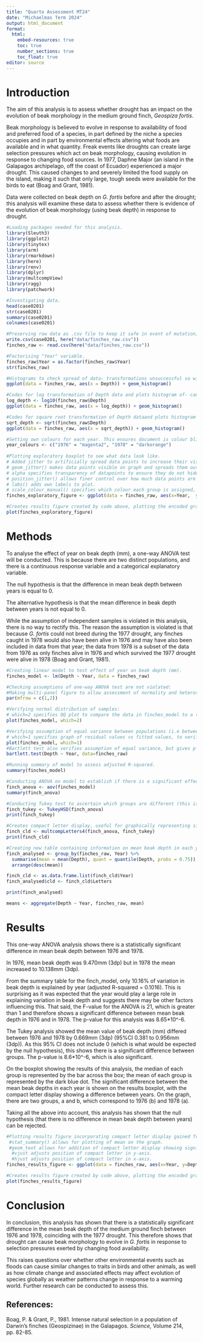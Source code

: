 ```yaml
---
title: "Quarto Assessment MT24"
date: "Michaelmas Term 2024"
output: html_document
format: 
  html: 
    embed-resources: true
    toc: true
    number_sections: true
    toc_float: true
editor: source
---
```


# Introduction

The aim of this analysis is to assess whether drought has an impact on the evolution of beak morphology in the medium ground finch, *Geospiza fortis*.

Beak morphology is believed to evolve in response to availability of food and preferred food of a species, in part defined by the niche a species occupies and in part by environmental effects altering what foods are available and in what quantity.
Freak events like droughts can create large selection pressures which act on beak morphology, causing evolution in response to changing food sources.
In 1977, Daphne Major (an island in the Galapagos archipelago, off the coast of Ecuador) experienced a major drought.
This caused changes to and severely limited the food supply on the island, making it such that only large, tough seeds were available for the birds to eat (Boag and Grant, 1981).

Data were collected on beak depth on *G. fortis* before and after the drought; this analysis will examine these data to assess whether there is evidence of the evolution of beak morphology (using beak depth) in response to drought.

```r
#Loading packages needed for this analysis.
library(Sleuth3) 
library(ggplot2) 
library(tinytex) 
library(arm) 
library(rmarkdown)
library(here)
library(renv)
library(dplyr)
library(multcompView)
library(ragg)
library(patchwork)
```

```r
#Investigating data.
head(case0201)
str(case0201)
summary(case0201)
colnames(case0201)

#Preserving raw data as .csv file to keep it safe in event of mutation, and making new data frame which can be modified as necessary.
write.csv(case0201, here("data/finches_raw.csv"))
finches_raw <- read.csv(here("data/finches_raw.csv"))

#Factorising "Year" variable.
finches_raw$Year = as.factor(finches_raw$Year)
str(finches_raw)

#Histograms to check spread of data- transformations unsuccessful so will use untransformed data.
ggplot(data = finches_raw, aes(x = Depth)) + geom_histogram()

#Codes for log transformation of Depth data and plots histogram of- can see this transformation made data more left-skewed.
log_depth <- log10(finches_raw$Depth)
ggplot(data = finches_raw, aes(x = log_depth)) + geom_histogram()

#Codes for square root transformation of Depth dataand plots histogram of- can see this transformation also made data more left-skewed.
sqrt_depth <- sqrt(finches_raw$Depth)
ggplot(data = finches_raw, aes(x = sqrt_depth)) + geom_histogram()
```

```r
#Setting own colours for each year. This ensures document is colour blind friendly, increasing document accessibility, and more reproducible (as this makes sure each year is always represented by the same colour when colour is specified).
year_colours <- c("1976" = "magenta2", "1978" = "darkorange")
         
#Plotting exploratory boxplot to see what data look like. 
# Added jitter to artificially spread data points to increase their visibility, with random      seed to ensure jitter is the same every time.
# geom_jitter() makes data points visible on graph and spreads them out. 
# alpha specifies transparency of datapoints to ensure they do not hide graph.
# position_jitter() allows finer control over how much data points are spread by. Seed makes     figure more reproducible by specifying how data points spread in the same way every time.
# labs() adds own labels to plot. 
# scale_colour_manual() specifies which colour each group is assigned, based on year_colours      coded above.
finches_exploratory_figure <- ggplot(data = finches_raw, aes(x=Year,  y=Depth, group = Year)) + geom_boxplot(aes(color = Year)) + geom_jitter(aes(color = Year), alpha = 0.25, position = position_jitter(width = 0.2, seed=0)) + labs (x= "Year", y = "Beak depth (mm)") + scale_colour_manual(values = year_colours) 

#Creates results figure created by code above, plotting the encoded graph.
plot(finches_exploratory_figure)
```

# Methods

To analyse the effect of year on beak depth (mm), a one-way ANOVA test will be conducted.
This is because there are two distinct populations, and there is a continuous response variable and a categorical explanatory variable.

The null hypothesis is that the difference in mean beak depth between years is equal to 0.

The alternative hypothesis is that the mean difference in beak depth between years is not equal to 0.

While the assumption of independent samples is violated in this analysis, there is no way to rectify this.
The reason the assumption is violated is that because *G. fortis* could not breed during the 1977 drought, any finches caught in 1978 would also have been alive in 1976 and may have also been included in data from that year; the data from 1978 is a subset of the data from 1976 as only finches alive in 1976 and which survived the 1977 drought were alive in 1978 (Boag and Grant, 1981).

```r

#Creating linear model to test effect of year on beak depth (mm).
finches_model <- lm(Depth ~ Year, data = finches_raw)

#Checking assumptions of one-way ANOVA test are not violated:
#Making multi-panel figure to allow assessment of normality and heteroscedascity of model using par function.
par(mfrow = c(1,2))

#Verifying normal distribution of samples:
# which=2 specifies QQ plot to compare the data in finches_model to a theoretical normal         dataset, to verify data is normally distributed. As points mostly lie on straight line, can assume this sample is normally distributed.
plot(finches_model, which=2)

#Verifying assumption of equal variance between populations (i.e between 1976 and 1978), ensuring homoscedasicity.
# which=1 specifies graph of residual values vs fitted values, to verify population variances are equal between samples.
plot(finches_model, which=1)
#Bartlett test also verifies assumption of equal variance, but gives p-value. In this case, p=0.2144 and 0.2144 > 0.05 therefore equal variance between populations and assumption is not violated.
bartlett.test(Depth ~ Year, data=finches_raw)

#Running summary of model to assess adjusted R-squared.
summary(finches_model)

#Conducting ANOVA on model to establish if there is a significant effect of year on beak depth. Produces anova table.
finch_anova <- aov(finches_model)
summary(finch_anova)

#Conducting Tukey test to ascertain which groups are different (this is already known but necessary for subsequent code). Produces Tukey post-hoc multiple comparisons table.
finch_tukey <- TukeyHSD(finch_anova)
print(finch_tukey)

#Creates compact letter display, useful for graphically representing significant differences between groups.
finch_cld <- multcompLetters4(finch_anova, finch_tukey)
print(finch_cld)

#Creating new table containing information on mean beak depth in each year, the 3rd quantile of each group and what compact letter each group belongs to.
finch_analysed <- group_by(finches_raw, Year) %>% 
  summarise(mean = mean(Depth), quant = quantile(Depth, probs = 0.75)) %>% 
  arrange(desc(mean))

finch_cld <- as.data.frame.list(finch_cld$Year)
finch_analysed$cld <- finch_cld$Letters

print(finch_analysed)

means <- aggregate(Depth ~ Year, finches_raw, mean)
```

# Results

This one-way ANOVA analysis shows there is a statistically significant difference in mean beak depth between 1976 and 1978.

In 1976, mean beak depth was 9.470mm (3dp) but in 1978 the mean increased to 10.138mm (3dp).

From the summary table for the finch_model, only 10.16% of variation in beak depth is explained by year (adjusted R-squared = 0.1016).
This is surprising as it was expected that the year would play a large role in explaining variation in beak depth and suggests there may be other factors influencing this.
That said, the F-value for the ANOVA is 21, which is greater than 1 and therefore shows a significant difference between mean beak depth in 1976 and in 1978.
The p-value for this analysis was 8.65\*10\^-6.

The Tukey analysis showed the mean value of beak depth (mm) differed between 1976 and 1978 by 0.669mm (3dp) (95%CI 0.381 to 0.956mm (3dp)).
As this 95% CI does not include 0 (which is what would be expected by the null hypothesis), this shows there is a significant difference between groups.
The p-value is 8.6\*10\^-6, which is also significant.

On the boxplot showing the results of this analysis, the median of each group is represented by the bar across the box; the mean of each group is represented by the dark blue dot.
The significant difference between the mean beak depths in each year is shown on the results boxplot, with the compact letter display showing a difference between years.
On the graph, there are two groups, a and b, which correspond to 1976 (b) and 1978 (a).

Taking all the above into account, this analysis has shown that the null hypothesis (that there is no difference in mean beak depth between years) can be rejected.

```r

#Plotting results figure incorporating compact letter display gained from analysis. Code is similar to that for exploratory figure but have added code to show mean of each group and compact letter display for each group on graph. Raw data is not shown on this figure as this is an explanatory figure showing the result of the one-way ANOVA conducted.
 #stat_summary() allows for plotting of mean on the graph.
 #geom_text allows for addition of compact letter display showing significant difference between 2 groups. 
  #vjust adjusts position of compact letter in y-axis.
  #hjust adjusts position of compact letter in x-axis.
finches_results_figure <- ggplot(data = finches_raw, aes(x=Year, y=Depth, group = Year)) + geom_boxplot(aes(color = Year)) + geom_jitter(aes(color = Year), alpha = 0.25, position = position_jitter(width = 0.2, seed=0)) + labs (x= "Year", y = "Beak depth (mm)") + scale_colour_manual(values = year_colours) + stat_summary(fun=mean, colour = "darkblue", geom = "pointrange", shape = 16, size = 0.3, show.legend = FALSE) + geom_text(data = finch_analysed, aes(x=Year, y=quant,label = cld), size = 5, vjust = -1, hjust = -6)

#Creates results figure created by code above, plotting the encoded graph.
plot(finches_results_figure)
```

# Conclusion

In conclusion, this analysis has shown that there is a statistically significant difference in the mean beak depth of the medium ground finch between 1976 and 1978, coinciding with the 1977 drought.
This therefore shows that drought can cause beak morphology to evolve in *G. fortis* in response to selection pressures exerted by changing food availability.

This raises questions over whether other environmental events such as floods can cause similar changes to traits in birds and other animals, as well as how climate change and associated effects may affect evolution of species globally as weather patterns change in response to a warming world.
Further research can be conducted to assess this.

## References:

Boag, P. & Grant, P., 1981.
Intense natural selection in a population of Darwin's finches (Geospizinae) in the Galapagos.
*Science,* Volume 214, pp. 82-85.
